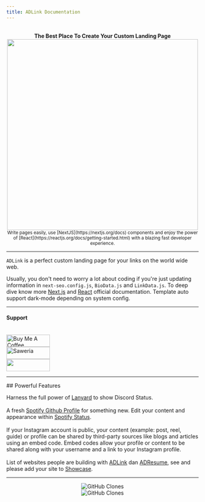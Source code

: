 ```yaml
---
title: ADLink Documentation
---
```


<script src="https://code.iconify.design/iconify-icon/1.0.7/iconify-icon.min.js"></script>

<br />
<center><strong>The Best Place To Create Your Custom Landing Page</strong></center>
<center><img src="/preview.png" width="500" height="500" /></center>
<center><small>Write pages easily, use [NextJS](https://nextjs.org/docs) components and enjoy the power of [React](https://reactjs.org/docs/getting-started.html) with a blazing fast developer experience.</small></center>

---

`ADLink` is a perfect custom landing page for your links on the world wide web.

Usually, you don't need to worry a lot about coding if you're just updating information in `next-seo.config.js`, `BioData.js` and `LinkData.js`. To deep dive know more  [Next.js](https://nextjs.org/docs) and [React](https://reactjs.org/getting-started.html) official documentation.
<Callout type="info">
Template auto support dark-mode depending on system config.
</Callout>

---

#### Support
<br/>
<a href="https://www.buymeacoffee.com/agcrisbp" target="_blank"><img src="https://cdn.buymeacoffee.com/buttons/v2/default-yellow.png" alt="Buy Me A Coffee" height="32px" width="114px" /></a>
<br />
<a href="https://saweria.co/agcrisbp" target="_blank"><img src="https://aghea.site/saweria-button.png" alt="Saweria" height="32px" width="114px" /></a>
<br />
<a href="https://github.com/sponsors/agcrisbp" target="_blank" title="Sponsor"><img src="/sponsor-badge.svg" height="32" width="114" /></a>

---

<Callout type="info">
## Powerful Features

<iconify-icon icon="skill-icons:discord"></iconify-icon> Harness the full power of [Lanyard](https://github.com/Phineas/lanyard) to show Discord Status.<br /><br/>
<iconify-icon icon="logos:spotify-icon"></iconify-icon> A fresh [Spotify Github Profile](https://github.com/kittinan/spotify-github-profile) for something new. Edit your content and appearance within [Spotify Status](../frontend#add-spotify-status).<br /><br/>
<iconify-icon icon="skill-icons:instagram"></iconify-icon> If your Instagram account is public, your content (example: post, reel, guide) or profile can be shared by third-party sources like blogs and articles using an embed code. Embed codes allow your profile or content to be shared along with your username and a link to your Instagram profile.<br /><br/>
<iconify-icon icon="logos:bash-icon"></iconify-icon> List of websites people are building with [ADLink](https://bit.ly/ADLink24) dan [ADResume](https://bit.ly/AD-Resume), see and please add your site to [Showcase](/showcase).
</Callout>

---

<p align="center">
<img alt='GitHub Clones' src='https://img.shields.io/badge/dynamic/json?color=success&label=Clone&query=count&url=https://gist.githubusercontent.com/agcrisbp/3b92952e19a3c35b245a495e1e7f075f/raw/clone.json&logo=github'></img>
<br/>
<img alt='GitHub Clones' src='https://img.shields.io/badge/dynamic/json?color=success&label=Unique&query=uniques&url=https://gist.githubusercontent.com/agcrisbp/3b92952e19a3c35b245a495e1e7f075f/raw/clone.json&logo=githubactions&logoColor=white'></img>
</p>